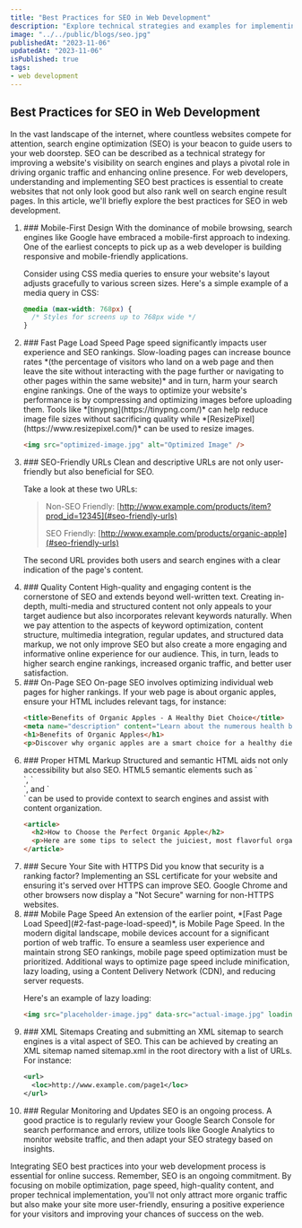 ```yaml
---
title: "Best Practices for SEO in Web Development"
description: "Explore technical strategies and examples for implementing SEO best practices in web development, optimizing website performance and user experience."
image: "../../public/blogs/seo.jpg"
publishedAt: "2023-11-06"
updatedAt: "2023-11-06"
isPublished: true
tags:
- web development
---
```


## Best Practices for SEO in Web Development 

In the vast landscape of the internet, where countless websites compete for attention, search engine
optimization (SEO) is your beacon to guide users to your web doorstep. SEO can be described as a technical
strategy for improving a website's visibility on search engines and plays a pivotal role in driving organic
traffic and enhancing online presence. For web developers, understanding and implementing SEO best practices
is essential to create websites that not only look good but also rank well on search engine result pages.
In this article, we'll briefly explore the best practices for SEO in web development.

<ol>
<li>
### Mobile-First Design
With the dominance of mobile browsing, search engines like Google have embraced a
mobile-first approach to indexing. One of the earliest concepts to pick up as a web
developer is building responsive and mobile-friendly applications.

Consider using CSS media queries to ensure your website's layout adjusts gracefully to various
screen sizes. Here's a simple example of a media query in CSS:

```css
@media (max-width: 768px) {
  /* Styles for screens up to 768px wide */
}
```
</li>

<li>
### Fast Page Load Speed
Page speed significantly impacts user experience and SEO rankings. Slow-loading pages can increase
bounce rates *(the percentage of visitors who land on a web page and then leave the site without
interacting with the page further or navigating to other pages within the same website)* and in
turn, harm your search engine rankings. One of the ways to optimize your website's performance is by
compressing and optimizing images before uploading them. Tools like *[tinypng](https://tinypng.com/)*
can help reduce image file sizes without sacrificing quality while
*[ResizePixel](https://www.resizepixel.com/)* can be used to resize images.

```html
<img src="optimized-image.jpg" alt="Optimized Image" />
```
</li>

<li>
### SEO-Friendly URLs
Clean and descriptive URLs are not only user-friendly but also beneficial for SEO.

Take a look at these two URLs:

> Non-SEO Friendly: [http://www.example.com/products/item?prod_id=12345](#seo-friendly-urls)
>
> SEO Friendly: [http://www.example.com/products/organic-apple](#seo-friendly-urls)

The second URL provides both users and search engines with a clear indication of the page's content.
</li>

<li>
### Quality Content
High-quality and engaging content is the cornerstone of SEO and extends beyond well-written text.
Creating in-depth, multi-media and structured content not only appeals to your target audience but also incorporates
relevant keywords naturally. When we pay attention to the aspects of keyword optimization,
content structure, multimedia integration, regular updates, and structured data markup, we not only improve SEO
but also create a more engaging and informative online experience for our audience. This, in turn,
leads to higher search engine rankings, increased organic traffic, and better user satisfaction.
</li>

<li>
### On-Page SEO
On-page SEO involves optimizing individual web pages for higher rankings. If your web page is about organic
apples, ensure your HTML includes relevant tags, for instance:

```html
<title>Benefits of Organic Apples - A Healthy Diet Choice</title>
<meta name="description" content="Learn about the numerous health benefits of including organic apples in your diet." />
<h1>Benefits of Organic Apples</h1>
<p>Discover why organic apples are a smart choice for a healthy diet...</p>
```
</li>

<li>
### Proper HTML Markup
Structured and semantic HTML aids not only accessibility but also SEO. HTML5 semantic elements such as `<article>`,
`<section>`, and `<nav>` can be used to provide context to search engines and assist with content organization.

```html
<article>
  <h2>How to Choose the Perfect Organic Apple</h2>
  <p>Here are some tips to select the juiciest, most flavorful organic apples...</p>
</article>
```
</li>

<li>
### Secure Your Site with HTTPS
Did you know that security is a ranking factor? Implementing an SSL certificate for your website and
ensuring it's served over HTTPS can improve SEO. Google Chrome and other browsers now display a "Not Secure"
warning for non-HTTPS websites.
</li>

<li>
### Mobile Page Speed
An extension of the earlier point, *[Fast Page Load Speed](#2-fast-page-load-speed)*, is Mobile Page Speed.
In the modern digital landscape, mobile devices account for a significant portion of web traffic.
To ensure a seamless user experience and maintain strong SEO rankings, mobile page speed optimization
must be prioritized. Additional ways to optimize page speed include minification, lazy loading, using a
Content Delivery Network (CDN), and reducing server requests.

Here's an example of lazy loading:

```html
<img src="placeholder-image.jpg" data-src="actual-image.jpg" loading="lazy" alt="Lazy Loaded Image" />
```
</li>

<li>
### XML Sitemaps
Creating and submitting an XML sitemap to search engines is a vital aspect of SEO. This can be achieved
by creating an XML sitemap named sitemap.xml in the root directory with a list of URLs. For instance:

```xml
<url>
  <loc>http://www.example.com/page1</loc>
</url>
```
</li>

<li>
### Regular Monitoring and Updates
SEO is an ongoing process. A good practice is to regularly review your Google Search Console
for search performance and errors, utilize tools like Google Analytics to monitor website traffic,
and then adapt your SEO strategy based on insights.
</li>

</ol>

Integrating SEO best practices into your web development process is essential for online success.
Remember, SEO is an ongoing commitment. By focusing on mobile optimization, page speed, high-quality
content, and proper technical implementation, you'll not only attract more organic traffic but also
make your site more user-friendly, ensuring a positive experience for your visitors and improving
your chances of success on the web. 
